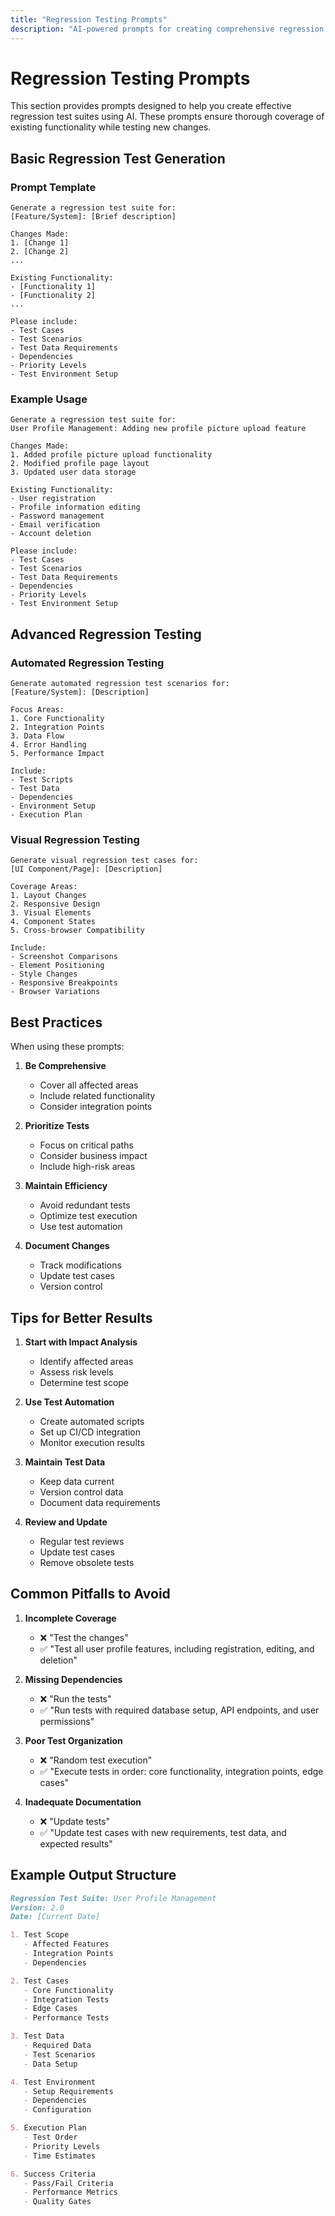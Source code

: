 ```yaml
---
title: "Regression Testing Prompts"
description: "AI-powered prompts for creating comprehensive regression test suites"
---
```


# Regression Testing Prompts

This section provides prompts designed to help you create effective regression test suites using AI. These prompts ensure thorough coverage of existing functionality while testing new changes.

## Basic Regression Test Generation

### Prompt Template

```text
Generate a regression test suite for:
[Feature/System]: [Brief description]

Changes Made:
1. [Change 1]
2. [Change 2]
...

Existing Functionality:
- [Functionality 1]
- [Functionality 2]
...

Please include:
- Test Cases
- Test Scenarios
- Test Data Requirements
- Dependencies
- Priority Levels
- Test Environment Setup
```

### Example Usage

```text
Generate a regression test suite for:
User Profile Management: Adding new profile picture upload feature

Changes Made:
1. Added profile picture upload functionality
2. Modified profile page layout
3. Updated user data storage

Existing Functionality:
- User registration
- Profile information editing
- Password management
- Email verification
- Account deletion

Please include:
- Test Cases
- Test Scenarios
- Test Data Requirements
- Dependencies
- Priority Levels
- Test Environment Setup
```

## Advanced Regression Testing

### Automated Regression Testing

```text
Generate automated regression test scenarios for:
[Feature/System]: [Description]

Focus Areas:
1. Core Functionality
2. Integration Points
3. Data Flow
4. Error Handling
5. Performance Impact

Include:
- Test Scripts
- Test Data
- Dependencies
- Environment Setup
- Execution Plan
```

### Visual Regression Testing

```text
Generate visual regression test cases for:
[UI Component/Page]: [Description]

Coverage Areas:
1. Layout Changes
2. Responsive Design
3. Visual Elements
4. Component States
5. Cross-browser Compatibility

Include:
- Screenshot Comparisons
- Element Positioning
- Style Changes
- Responsive Breakpoints
- Browser Variations
```

## Best Practices

When using these prompts:

1. **Be Comprehensive**
   - Cover all affected areas
   - Include related functionality
   - Consider integration points

2. **Prioritize Tests**
   - Focus on critical paths
   - Consider business impact
   - Include high-risk areas

3. **Maintain Efficiency**
   - Avoid redundant tests
   - Optimize test execution
   - Use test automation

4. **Document Changes**
   - Track modifications
   - Update test cases
   - Version control

## Tips for Better Results

1. **Start with Impact Analysis**
   - Identify affected areas
   - Assess risk levels
   - Determine test scope

2. **Use Test Automation**
   - Create automated scripts
   - Set up CI/CD integration
   - Monitor execution results

3. **Maintain Test Data**
   - Keep data current
   - Version control data
   - Document data requirements

4. **Review and Update**
   - Regular test reviews
   - Update test cases
   - Remove obsolete tests

## Common Pitfalls to Avoid

1. **Incomplete Coverage**
   - ❌ "Test the changes"
   - ✅ "Test all user profile features, including registration, editing, and deletion"

2. **Missing Dependencies**
   - ❌ "Run the tests"
   - ✅ "Run tests with required database setup, API endpoints, and user permissions"

3. **Poor Test Organization**
   - ❌ "Random test execution"
   - ✅ "Execute tests in order: core functionality, integration points, edge cases"

4. **Inadequate Documentation**
   - ❌ "Update tests"
   - ✅ "Update test cases with new requirements, test data, and expected results"

## Example Output Structure

```markdown
Regression Test Suite: User Profile Management
Version: 2.0
Date: [Current Date]

1. Test Scope
   - Affected Features
   - Integration Points
   - Dependencies

2. Test Cases
   - Core Functionality
   - Integration Tests
   - Edge Cases
   - Performance Tests

3. Test Data
   - Required Data
   - Test Scenarios
   - Data Setup

4. Test Environment
   - Setup Requirements
   - Dependencies
   - Configuration

5. Execution Plan
   - Test Order
   - Priority Levels
   - Time Estimates

6. Success Criteria
   - Pass/Fail Criteria
   - Performance Metrics
   - Quality Gates
``` 